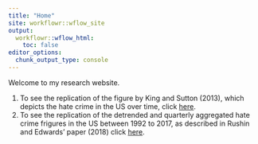 ```yaml
---
title: "Home"
site: workflowr::wflow_site
output:
  workflowr::wflow_html:
    toc: false
editor_options:
  chunk_output_type: console
---
```


Welcome to my research website. 


1. To see the replication of the figure by King and Sutton (2013), which depicts the hate crime in the US over time, click [here](fbi_hate_crimes_1992.html).
2. To see the replication of the detrended and quarterly aggregated hate crime frigures in the US between 1992 to 2017, as described in Rushin and Edwards' paper (2018) click [here](fbi_hate_crimes_quarterly.html).